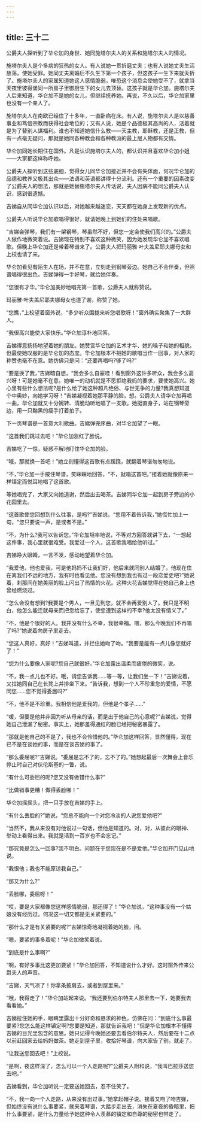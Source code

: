 ```yaml
---
---
---
```

title: 三十二
---




公爵夫人探听到了华仑加的身世、她同施塔尔夫人的关系和施塔尔夫人的情况。

施塔尔夫人是个多病的狂热的女人。有人说她一贯折磨丈夫；也有人说她丈夫生活放荡，使她受罪。她同丈夫离婚后不久生下第一个孩子，但这孩子一生下来就夭折了。施塔尔夫人的家属知道她这人感情脆弱，唯恐这个消息会使她受不了，就拿当天夜里彼得堡同一所房子里御厨生下的女儿去顶替。这孩子就是华仑加。施塔尔夫人后来知道，华仑加不是她的女儿，但继续抚养她。再说，不久以后，华仑加家里也没有一个亲人了。

施塔尔夫人在南欧已经住了十多年，一直卧病在床。有人说，施塔尔夫人是以慈善事业和笃信宗教而获得社会地位的；又有人说，她是个品德极其高尚的人，活着就是为了替别人谋福利。谁也不知道她信什么教——天主教，耶稣教，还是正教，但有一点毫无疑问，那就是她同各种教会和各种教派的最上层人物都有交情。

华仑加同她长期住在国外。凡是认识施塔尔夫人的，都认识并且喜欢华仑加小姐——大家都这样称呼她。

公爵夫人探听到这些底细，觉得女儿同华仑加接近并不会有失体面，何况华仑加的品德和教养又极其出众——法语和英语都讲得十分流利。还有一个重要的因素改变了公爵夫人的想法，那就是她替施塔尔夫人传话说，夫人因病不能同公爵夫人认识，感到很遗憾。

吉娣自从同华仑加认识以后，对她越来越迷恋，天天都在她身上发现新的优点。

公爵夫人听说华仑加歌唱得很好，就请她晚上到她们的住处来唱歌。

“吉娣会弹琴，我们有一架钢琴，琴虽然不好，但您一定会使我们高兴的。”公爵夫人做作地微笑着说。吉娣现在特别不喜欢这种微笑，因为她发现华仑加不喜欢唱歌。但晚上华仑加还是带着琴谱来了。公爵夫人把玛丽雅·叶夫盖尼耶夫娜母女和上校也请了来。

华仑加看见有陌生人在场，并不在意，立刻走到钢琴旁边。她自己不会伴奏，但照谱唱得很出色。吉娣弹得一手好琴，就给她伴奏。

“您很有才华。”华仑加美妙地唱完第一首歌，公爵夫人就称赞说。

玛丽雅·叶夫盖尼耶夫娜母女也道了谢，称赞了她。

“您瞧，”上校望着窗外说，“多少听众围拢来听您唱歌呀！”窗外确实聚集了一大群人。

“我很高兴能使大家快乐。”华仑加淳朴地回答。

吉娣得意扬扬地望着她的朋友。她赞赏华仑加的艺术才华、她的嗓子和她的相貌，但最使她叹服的是华仑加的态度。华仑加根本不把她的歌唱当作一回事，对人家的称赞也毫不在意。她仿佛只是问：“还要再唱吗?够了吗?”

“要是换了我，”吉娣暗自想，“我会多么自豪哇！看到窗外这许多听众，我会多么高兴呀！可是她毫不在意。她唯一的动机就是不愿拒绝我妈的要求，要使她高兴。她心里有些什么想法呢?是什么给了她这种超凡绝俗、与世无争的力量?我真想知道个中奥妙，向她学习呀！”吉娣凝视着她那平静的脸，想。公爵夫人请华仑加再唱一曲，华仑加就又十分婉转、清脆动听地唱了一支歌。她挺直身子，站在钢琴旁边，用一只黝黑的瘦手打着拍子。

下一页琴谱是一首意大利歌曲。吉娣弹完序曲，对华仑加望了一眼。

“这首我们跳过去吧！”华仑加涨红了脸说。

吉娣吃了一惊，疑惑不解地盯住华仑加的脸。

“哦，那就换一首吧！”她立刻懂得这首歌有点蹊跷，就翻着琴谱匆匆地说。

“不，”华仑加一手按住琴谱，笑眯眯地回答，“不，就唱这首吧。”接着她就像原来一样镇定而悦耳地唱了这首歌。

等她唱完了，大家又向她道谢，然后出去喝茶。吉娣同华仑加一起到房子旁边的小花园里去。

“这首歌使您回想到什么往事，是吗?”吉娣说。“您用不着告诉我，”她慌忙加上一句，“您只要说一声，是或者不是。”

“不，为什么?我可以告诉您。”华仑加坦率地说，不等对方回答就讲下去，“一想起这件事，我心里就很难受。我爱过一个人，这首歌我唱给他听过。”

吉娣睁大眼睛，一言不发，感动地望着华仑加。

“我爱他，他也爱我，可是他妈妈不让我们好，他后来就同别人结婚了。他现在住在离我们不远的地方，我有时也看见他。您没有想到我也有过一段恋爱史吧?”她说着，刹那间在她美丽的脸上闪出了热情的火花。这种火花吉娣觉得在她自己身上也曾经燃烧过。

“怎么会没有想到?我要是个男人，一旦见到您，就不会再爱别人了。我只是不明白，他怎么能迁就母亲而把您给忘了，使您遭到这样的不幸?他太没有情义了。”

“不，他是个很好的人。我并没有什么不幸，我很幸福。嗯，那么今晚我们不再唱了吗?”她说着向房子里走去。

“您这人真好，真好！”吉娣叫道，并拦住她吻了吻。“我要是能有一点儿像您就好了！”

“您为什么要像人家呢?您自己就很好。”华仑加露出温柔而疲倦的微笑，说。

“不，我一点儿也不好。哦，请您告诉我……等一等，让我们坐一下！”吉娣说着，又拉她同自己在长凳上并排坐下来。“告诉我，想到一个人不珍重您的爱情，不愿同您……您不觉得委屈吗?”

“不，他不是不珍重。我相信他是爱我的，但他是个孝子……”

“嗳，但要是他并非因为听从母亲的话，而是出于他自己的心意呢?”吉娣说，觉得她自己泄漏了秘密。事实上，她那羞得通红的脸已经把秘密暴露了。

“那就是他自己的不是了，我也不会怜惜他的。”华仑加这样回答，显然懂得，现在已不是在谈她的事，而是在谈吉娣的事了。

“那么委屈呢?”吉娣说。“委屈是忘不了的，忘不了的。”她想起最后一次舞会上音乐停止时自己对伏伦斯基的一瞥，说。

“有什么可委屈的呢?您又没有做错什么事?”

“比做错事更糟！做得丢脸哪！”

华仑加摇摇头，把一只手放在吉娣的手上。

“有什么丢脸的?”她说，“您总不能向一个对您冷淡的人说您爱他吧?”

“当然不，我从来没有对他说过一句话，但他是知道的。对，对，从彼此的眼神、举动上看得出来。我就是活到一百岁也不会忘记。”

“那究竟是怎么一回事?我不明白。问题在于您现在是不是爱他。”华仑加开门见山地说。

“我恨他；我也不能原谅我自己。”

“那又为什么?”

“丢脸哪，委屈呀！”

“哎，要是大家都像您这样感情脆弱，那还得了！”华仑加说，“这种事没有一个姑娘没有经历过。何况这一切又都是无关紧要的。”

“那什么才是有关紧要的呢?”吉娣惊奇地凝视着她的脸，问。

“嗯，要紧的事多着呢！”华仑加微笑着说。

“到底是什么事啊?”

“啊，有好多事比这更加要紧！”华仑加回答，不知道说什么才好。这时窗外传来公爵夫人的声音。

“吉娣，天气凉了！你拿条披肩去，或者到屋里来。”

“哦，我得走了！”华仑加站起来说。“我还要到伯尔特夫人那里去一下，她要我去看看她。”

吉娣拉住她的手，眼睛里露出十分好奇和恳求的神色，仿佛在问：“到底什么事最要紧?您怎么能这样镇定啊?您要是知道，那就告诉我吧！”但是华仑加根本不懂得吉娣的目光里包含的意思。她只记得今晚她还要去看伯尔特夫人，然后要在十二点以前赶回家去给妈妈做茶。她走到屋子里，收拾好琴谱，向大家告了别，就走了。

“让我送您回去吧！”上校说。

“是啊，夜这样深了，怎么可以一个人走路呢?”公爵夫人附和说，“我叫巴拉莎送您去吧。”

吉娣看到，华仑加听说一定要送她回去，忍不住笑了。

“不，我一向一个人走路，从来没有出过事。”她拿起帽子说。接着又吻了吻吉娣，但始终没有说什么事要紧，就夹着琴谱，大踏步走出去，消失在夏夜的昏暗里，把什么事要紧，是什么力量给予她这种令人羡慕的镇定和自尊的秘密也带走了。